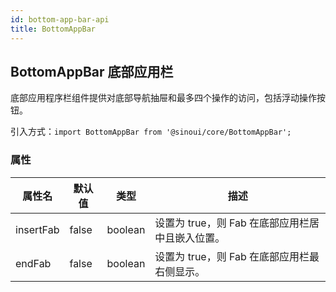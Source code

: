 ```yaml
---
id: bottom-app-bar-api
title: BottomAppBar
---
```


## BottomAppBar 底部应用栏

底部应用程序栏组件提供对底部导航抽屉和最多四个操作的访问，包括浮动操作按钮。

引入方式：`import BottomAppBar from '@sinoui/core/BottomAppBar';`

### 属性

| 属性名    | 默认值 | 类型    | 描述                                             |
| --------- | ------ | ------- | ------------------------------------------------ |
| insertFab | false  | boolean | 设置为 true，则 Fab 在底部应用栏居中且嵌入位置。 |
| endFab    | false  | boolean | 设置为 true，则 Fab 在底部应用栏最右侧显示。     |
